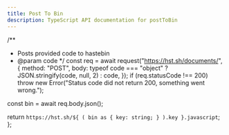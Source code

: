 ---
title: Post To Bin
description: TypeScript API documentation for postToBin
---


/\*\*

- Posts provided code to hastebin
- @param code
  \*/
  const req = await request("https://hst.sh/documents/", {
  method: "POST",
  body: typeof code === "object" ? JSON.stringify(code, null, 2) : code,
  });
  if (req.statusCode !== 200) throw new Error("Status code did not return 200, something went wrong.");

const bin = await req.body.json();

return `https://hst.sh/${
    (
      bin as {
        key: string;
      }
    ).key
  }.javascript`;
};
